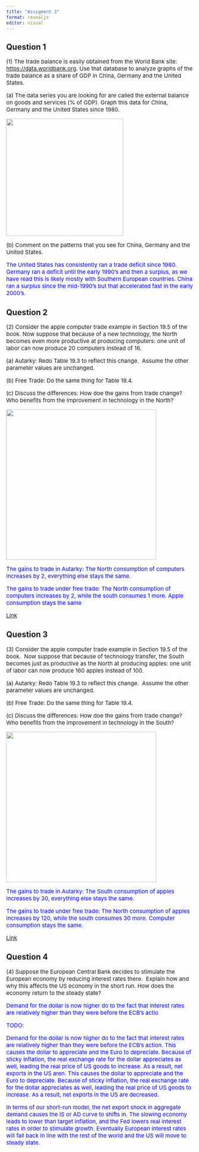 ```yaml
---
title: "Assigment 3"
format: revealjs
editor: visual
---
```


## Question 1

::: {style="font-size: 15px"}
\(1\) The trade balance is easily obtained from the World Bank site: <https://data.worldbank.org>. Use that database to analyze graphs of the trade balance as a share of GDP in China, Germany and the United States.

\(a\) The data series you are looking for are called the external balance on goods and services (% of GDP). Graph this data for China, Germany and the United States since 1980.

![](images/wb.png){fig-align="center" width="315"}

\(b\) Comment on the patterns that you see for China, Germany and the United States.
:::

::: {style="color: blue; font-size: 15px"}
The United States has consistently ran a trade deficit since 1980. Germany ran a deficit until the early 1990's and then a surplus, as we have read this is likely mostly with Southern European countries. China ran a surplus since the mid-1990's but that accelerated fast in the early 2000's.
:::

## Question 2

::: {style="font-size: 15px"}
\(2\) Consider the apple computer trade example in Section 19.5 of the
book. Now suppose that because of a new technology, the North becomes
even more productive at producing computers: one unit of labor can now
produce 20 computers instead of 16.

\(a\) Autarky: Redo Table 19.3 to reflect this change.  Assume the other parameter values are unchanged.

\(b\) Free Trade: Do the same thing for Table 19.4.

\(c\) Discuss the differences: How doe the gains from trade change?  Who benefits from the improvement in technology in the North?

![](images/ex.png){fig-align="center" width="404"}
:::

::: {style="color: blue; font-size: 15px"}
The gains to trade in Autarky: The North consumption of computers increases by 2, everything else stays the same.

The gains to trade under free trade: The North consumption of computers increases by 2, while the south consumes 1 more. Apple consumption stays the same

[Link](q2q3.xlsx)
:::

## Question 3

::: {style="font-size: 15px"}
\(3\) Consider the apple computer trade example in Section 19.5 of the book. 
Now suppose that because of technology transfer, the South becomes just
as productive as the North at producing apples: one unit of labor can
now produce 160 apples instead of 100.

\(a\) Autarky: Redo Table 19.3 to reflect this change.  Assume the other parameter values are unchanged.

\(b\) Free Trade: Do the same thing for Table 19.4.

\(c\) Discuss the differences: How doe the gains from trade change?  Who benefits from the improvement in technology in the South?

![](images/ex.png){fig-align="center" width="404"}
:::

::: {style="color: blue; font-size: 15px"}
The gains to trade in Autarky: The South consumption of apples increases by 30, everything else stays the same.

The gains to trade under free trade: The North consumption of apples increases by 120, while the south consumes 30 more. Computer consumption stays the same.

[Link](q2q3.xlsx)
:::

## Question 4

::: {style="font-size: 15px"}
\(4\) Suppose the European Central Bank decides to stimulate the European economy by reducing interest rates there.  Explain how and why this affects the US economy in the short run. How does the economy return to the steady state?
:::

::: {style="color: blue; font-size: 15px"}
Demand for the dollar is now higher do to the fact that interest rates are relatively higher than they were before the ECB's actio

TODO:

Demand for the dollar is now higher do to the fact that interest rates are relatively higher than they were before the ECB's action. This causes the dollar to appreciate and the Euro to depreciate. Because of sticky inflation, the real exchange rate for the dollar appreciates as well, leading the real price of US goods to increase. As a result, net exports in the US aren. This causes the dollar to appreciate and the Euro to depreciate. Because of sticky inflation, the real exchange rate for the dollar appreciates as well, leading the real price of US goods to increase. As a result, net exports in the US are decreased.

In terms of our short-run model, the net export shock in aggregate demand causes the IS or AD curve to shifts in. The slowing economy leads to lower than target inflation, and the Fed lowers real interest rates in order to stimulate growth. Eventually European interest rates will fall back in line with the rest of the world and the US will move to steady state.
:::
